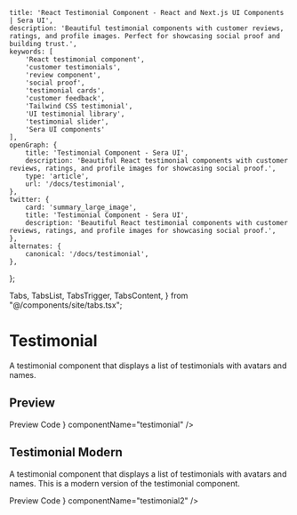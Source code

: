     title: 'React Testimonial Component - React and Next.js UI Components | Sera UI',
    description: 'Beautiful testimonial components with customer reviews, ratings, and profile images. Perfect for showcasing social proof and building trust.',
    keywords: [
        'React testimonial component',
        'customer testimonials',
        'review component',
        'social proof',
        'testimonial cards',
        'customer feedback',
        'Tailwind CSS testimonial',
        'UI testimonial library',
        'testimonial slider',
        'Sera UI components'
    ],
    openGraph: {
        title: 'Testimonial Component - Sera UI',
        description: 'Beautiful React testimonial components with customer reviews, ratings, and profile images for showcasing social proof.',
        type: 'article',
        url: '/docs/testimonial',
    },
    twitter: {
        card: 'summary_large_image',
        title: 'Testimonial Component - Sera UI',
        description: 'Beautiful React testimonial components with customer reviews, ratings, and profile images for showcasing social proof.',
    },
    alternates: {
        canonical: '/docs/testimonial',
    },
};

  Tabs,
  TabsList,
  TabsTrigger,
  TabsContent,
} from "@/components/site/tabs.tsx";

<HideTOC />


# Testimonial <AI dir="left"/>

A testimonial component that displays a list of testimonials with avatars and names.

## Preview

<Tabs defaultValue="preview" className="">
  <TabsList>
    <TabsTrigger value="preview">Preview</TabsTrigger>
    <TabsTrigger value="code">Code</TabsTrigger>
  </TabsList>
  <TabsContent value="preview">
    <ComponentRenderer component={<Testimonial />} componentName="testimonial" />
  </TabsContent>
  <TabsContent value="code">
    <CodeBlock filePath="src/app/docs/testimonial/testimonial.tsx" />
  </TabsContent>
</Tabs>




## Testimonial Modern
A testimonial component that displays a list of testimonials with avatars and names. This is a modern version of the testimonial component.

<Tabs defaultValue="preview" className="">
  <TabsList>
    <TabsTrigger value="preview">Preview</TabsTrigger>
    <TabsTrigger value="code">Code</TabsTrigger>
  </TabsList>
  <TabsContent value="preview">
    <ComponentRenderer component={<Testimonial2 />} componentName="testimonial2" />
  </TabsContent>
  <TabsContent value="code">
    <CodeBlock filePath="src/app/docs/testimonial/testimonial2.tsx" />
  </TabsContent>
</Tabs>
